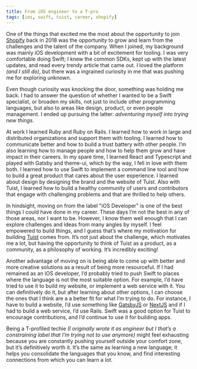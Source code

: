 ```yaml
---
title: From iOS engineer to a T-pro
tags: [ios, swift, tuist, career, shopify]
---
```


One of the things that excited me the most about the opportunity to join [Shopify](https://shopify.com) back in 2018 was the opportunity to grow and learn from  the challenges and the talent of the company. When I joined, my background was mainly iOS development with a bit of excitement for tooling. I was very comfortable doing Swift; I knew the common SDKs, kept up with the latest updates, and read every trendy article that came out. I loved the platform *(and I still do)*, but there was a ingrained curiosity in me that was pushing me for exploring unknown.

Even though curiosity was knocking the door, something was holding me back. I had to answer the question of whether I wanted to be a Swift specialist, or broaden my skills, not just to include other programming languages, but also to areas like design, product, or even people management. I ended up pursuing the latter: *adventuring myself into trying new things.*

At work I learned Ruby and Ruby on Rails. I learned how to work in large and distributed organizations and support them with tooling. I learned how to communicate better and how to build a trust battery with other people. I’m also learning how to manage people and how to help them  grow and have impact in their careers. In my spare time, I learned React and Typescript and played with Gatsby and theme-ui, which by the way, I fell in love with them both. I learned how to use Swift to implement a command line tool and how to build a great product that cares about the user experience. I learned about design by designing the brand and the website of Tuist. Also with Tuist, I learned how to build a healthy community of users and contributors that engage with challenging problems and that are thrilled to help others.

In hindsight, moving on from the label "iOS Developer" is one of the best things I could have done in my career. These days I’m not the best in any of those areas, nor I want to be. However, I know them well enough that I can explore challenges and ideas from many angles by myself. I feel empowered to build things, and I guess that’s where my motivation for building [Tuist](https://tuist.io) comes from. It’s not just about the challenge, which motivates me a lot, but having the opportunity to think of Tuist as a product, as a community, as a philosophy of working. It’s incredibly exciting!

Another advantage of moving on is being able to come up with better and more creative solutions as a result of being more resourceful. If I had remained as an iOS developer, I’d probably tried to push Swift to places where the language is not the most suitable option. For example, I’d have tried to use it to build my website, or implement a web service with it. You can definitively do it, but after learning about other options, I can choose the ones that I think are a a better fit for what I’m trying to do. For instance, I have to build a website, I’d use something like [GatsbyJS](https://www.gatsbyjs.org) or [NextJS](https://nextjs.org) and if I had to build a web service, I’d use Rails. Swift was a good option for Tuist to encourage contributions, and I’d continue to use it for building apps.

Being a T-profiled techie *(I originally wrote it as engineer but I that’s a constraining label that I’m trying not to use anymore)* might feel exhausting because you are constantly pushing yourself outside your comfort zone, but it’s definitively worth it. It’s the same as learning a new language; it helps you consolidate the languages that you know, and find interesting connections from which you can learn a lot.

 